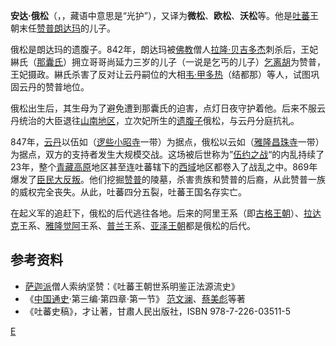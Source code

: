 '''安达·俄松'''（{{bo|z=མངའ་བདག་འོད་སྲུང།|w=mang' bdag vod-srung}}，{{bd|842年||878年||}}，藏语中意思是“光护”），又译为'''微松'''、'''欧松'''、'''沃松'''等。他是[[吐蕃|吐蕃]]王朝末任[[赞普|赞普]][[朗达玛|朗达玛]]的儿子。

俄松是朗达玛的遗腹子。842年，朗达玛被[[佛教|佛教]]僧人[[拉隆·贝吉多杰|拉隆·贝吉多杰]]刺杀后，王妃綝氏（[[那囊氏|那囊氏]]）拥立哥哥尚延力三岁的儿子（一说是乞丐的儿子）[[乞离胡|乞离胡]]为赞普，王妃摄政。綝氏杀害了反对让云丹嗣位的大相[[韦·甲多热|韦·甲多热]]（结都那）等人，试图巩固云丹的赞普地位。

俄松出生后，其生母为了避免遭到那囊氏的迫害，点灯日夜守护着他。后来不服云丹统治的大臣退往[[山南地区|山南地区]]，立次妃所生的[[遗腹子|遗腹子]]俄松，与云丹分庭抗礼。

847年，[[安达·云丹|云丹]]以伍如（[[逻些|逻些]][[小昭寺|小昭寺]]一带）为据点，俄松以云如（[[雅隆|雅隆]][[昌珠寺|昌珠寺]]一带）为据点，双方的支持者发生大规模交战。这场被后世称为”[[伍约之战|伍约之战]]“的内乱持续了23年，整个[[青藏高原|青藏高原]]地区甚至连吐蕃辖下的[[西域|西域]]地区都卷入了战乱之中。869年爆发了[[吐蕃臣民大反叛|臣民大反叛]]。他们挖掘[[赞普|赞普]]的陵墓，杀害贵族和赞普的后裔，从此赞普一族的威权完全丧失。从此，吐蕃四分五裂，吐蕃王国名存实亡。

在起义军的追赶下，俄松的后代逃往各地。后来的阿里王系（即[[古格王朝|古格王朝]]）、[[拉达克|拉达克]]王系、[[雅隆觉阿|雅隆觉阿]]王系、[[普兰|普兰]]王系、[[亚泽王朝|亚泽王朝]]都是俄松的后代。

==参考资料==
*[[萨迦派|萨迦派]]僧人索纳坚赞：《吐蕃王朝世系明鉴正法源流史》
*《[[中国通史|中国通史]]·第三编·第四章·第一节》 [[范文澜|范文澜]]、[[蔡美彪|蔡美彪]]等著
*《吐蕃史稿》，才让著，甘肅人民出版社，ISBN 978-7-226-03511-5
{{吐蕃赞普}}
[[Category:吐蕃赞普|E]]